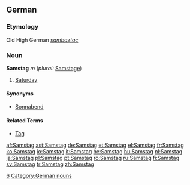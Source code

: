 ==German==
===Etymology===
Old High German ''[[sambaztac]]''
===Noun===
'''Samstag''' ''m'' (''plural:'' [[Samstage]])

#[[Saturday]]

====Synonyms====
*[[Sonnabend]]

====Related Terms====
*[[Tag]]

[[Category:de:Days of the week| 6]]
[[Category:German nouns]]

[[af:Samstag]]
[[ast:Samstag]]
[[de:Samstag]]
[[et:Samstag]]
[[el:Samstag]]
[[fr:Samstag]]
[[ko:Samstag]]
[[io:Samstag]]
[[it:Samstag]]
[[he:Samstag]]
[[hu:Samstag]]
[[nl:Samstag]]
[[ja:Samstag]]
[[pl:Samstag]]
[[pt:Samstag]]
[[ro:Samstag]]
[[ru:Samstag]]
[[fi:Samstag]]
[[sv:Samstag]]
[[tr:Samstag]]
[[zh:Samstag]]